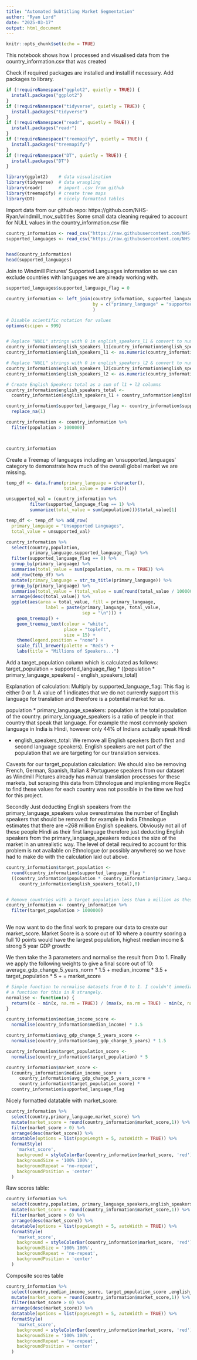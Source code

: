 ---
title: "Automated Subtitling Market Segmentation"
author: "Ryan Lord"
date: "2025-03-17"
output: html_document
---



```{r setup, include=FALSE}
knitr::opts_chunk$set(echo = TRUE)
```

This notebook shows how I processed and visualised data from the country_information.csv that was created 


Check if required packages are installed and install if necessary. 
Add packages to library. 
```{r,warning=FALSE,message=FALSE}
if (!requireNamespace("ggplot2", quietly = TRUE)) {
  install.packages("ggplot2")
}
if (!requireNamespace("tidyverse", quietly = TRUE)) {
  install.packages("tidyverse")
}
if (!requireNamespace("readr", quietly = TRUE)) {
  install.packages("readr")
}
if (!requireNamespace("treemapify", quietly = TRUE)) {
  install.packages("treemapify")
}
if (!requireNamespace("DT", quietly = TRUE)) {
  install.packages("DT")
}

library(ggplot2)    # data visualisation
library(tidyverse)  # data wrangling
library(readr)      # import .csv from github
library(treemapify) # create tree maps
library(DT)         # nicely formatted tables

```



Import data from our github repo: https://github.com/NHS-Ryan/windmill_mov_subtitles
Some small data cleaning required to account for NULL values in the country_information.csv file
```{r, warning=FALSE}
country_information <- read_csv("https://raw.githubusercontent.com/NHS-Ryan/windmill_mov_subtitles/refs/heads/main/country_information.csv")
supported_languages <- read_csv("https://raw.githubusercontent.com/NHS-Ryan/windmill_mov_subtitles/refs/heads/main/supported_languages.csv")


head(country_information)
head(supported_languages)

```



Join to Windmill Pictures' Supported Languages information so we can exclude countries with languages we are already working with. 
```{r}

supported_languages$supported_language_flag = 0

country_information <- left_join(country_information, supported_languages, 
                                 by = c("primary_language" = "supported_languages")
                                 )

# Disable scientific notation for values
options(scipen = 999) 


# Replace "NULL" strings with 0 in english_speakers_l1 & convert to numeric
country_information$english_speakers_l1[country_information$english_speakers_l1 == "NULL"] <- 0
country_information$english_speakers_l1 <- as.numeric(country_information$english_speakers_l1)

# Replace "NULL" strings with 0 in english_speakers_l2 & convert to numeric
country_information$english_speakers_l2[country_information$english_speakers_l2 == "NULL"] <- 0
country_information$english_speakers_l2 <- as.numeric(country_information$english_speakers_l2)

# Create English Speakers total as a sum of l1 + l2 columns
country_information$english_speakers_total <- 
  country_information$english_speakers_l1 + country_information$english_speakers_l2

country_information$supported_language_flag <- country_information$supported_language_flag %>%
  replace_na(1)

country_information <- country_information %>%
  filter(population > 1000000)



country_information

```

Create a Treemap of languages including an 'unsupported_languages' category to demonstrate how much of the overall global market we are missing. 
```{r}

temp_df <- data.frame(primary_language = character(),
                      total_value = numeric())

unsupported_val = (country_information %>%
         filter(supported_language_flag == 1) %>%
         summarize(total_value = sum(population)))$total_value[1]

temp_df <- temp_df %>% add_row(
  primary_language = "Unsupported Languages",
  total_value = unsupported_val)

country_information %>%
  select(country,population,
         primary_language,supported_language_flag) %>%
  filter(supported_language_flag == 0) %>%
  group_by(primary_language) %>%
  summarise(total_value = sum(population, na.rm = TRUE)) %>%
  add_row(temp_df) %>%
  mutate(primary_language = str_to_title(primary_language)) %>%
  group_by(primary_language) %>%
  summarise(total_value = (total_value = sum(round(total_value / 1000000,0)))) %>%
  arrange(desc(total_value)) %>%
  ggplot(aes(area = total_value, fill = primary_language,
               label = paste(primary_language, total_value, 
                             sep = "\n"))) +
    geom_treemap() +
    geom_treemap_text(colour = "white",
                      place = "topleft",
                      size = 15) +
    theme(legend.position = "none") +
    scale_fill_brewer(palette = "Reds") +
    labs(title = "Millions of Speakers...")
```



Add a target_population column which is calculated as follows: 
target_population = 
supported_language_flag * 
((population * primary_language_speakers)  - 
english_speakers_total)

Explanation of calculation: 
Multiply by supported_language_flag: This flag is either 0 or 1. A value of 1 indicates that we do not currently support this language for translation and therefore is a potential market for us. 

population * primary_language_speakers: population is the total population of the country. primary_language_speakers is a ratio of people in that country that speak that language. For example the most commonly spoken language in India is Hindi, however only 44% of Indians actually speak Hindi

- english_speakers_total: We remove all English speakers (both first and second language speakers). English speakers are not part of the population that we are targeting for our translation services. 


Caveats for our target_population calculation: 
We should also be removing French, German, Spanish, Italian & Portuguese speakers from our dataset as Windmill Pictures already has manual translation processes for these markets, but scraping this data from Ethnologue and implenting more RegEx to find these values for each country was not possible in the time we had for this project. 

Secondly Just deducting English speakers from the primary_language_speakers value overestimates the number of English speakers that should be removed: for example in India Ethnologue estimates that there are ~268 million English speakers. Obviously not all of these people Hindi as their first language therefore just deducting English speakers from the primary_language_speakers reduces the size of the market in an unrealistic way. The level of detail required to account for this problem is not available on Ethnologue (or possibly anywhere) so we have had to make do with the calculation laid out above. 

```{r}
country_information$target_population <- 
  round(country_information$supported_language_flag * 
  ((country_information$population * country_information$primary_language_speakers) - 
     country_information$english_speakers_total),0)


# Remove countries with a target population less than a million as these markets are not the right place to start for our service. 
country_information <- country_information %>%
  filter(target_population > 1000000)
                                                   
```


We now want to do the final work to prepare our data to create our market_score. Market Score is a score out of 10 where a country scoring a full 10 points would have the largest population, highest median income & strong 5 year GDP growth:

We then take the 3 parameters and normalise the result from 0 to 1. Finally we apply the following weights to give a final score out of 10: 
average_gdp_change_5_years_norm * 1.5 + 
median_income * 3.5 + 
target_population * 5 + 
= market_score

```{r}

# Simple function to normalise datasets from 0 to 1. I couldn't immediately find
# a function for this in R strangely. 
normalise <- function(x) {
  return((x - min(x, na.rm = TRUE)) / (max(x, na.rm = TRUE) - min(x, na.rm = TRUE)))
}

country_information$median_income_score <-
  normalise(country_information$median_income) * 3.5

country_information$avg_gdp_change_5_years_score <-
  normalise(country_information$avg_gdp_change_5_years) * 1.5

country_information$target_population_score <-
  normalise(country_information$target_population) * 5

country_information$market_score <-
  (country_information$median_income_score + 
     country_information$avg_gdp_change_5_years_score +
     country_information$target_population_score) *
  country_information$supported_language_flag


```





Nicely formatted datatable with market_score:
```{r}
country_information %>%
  select(country,primary_language,market_score) %>%
  mutate(market_score = round(country_information$market_score,1)) %>%
  filter(market_score > 0) %>%
  arrange(desc(market_score)) %>%
  datatable(options = list(pageLength = 5, autoWidth = TRUE)) %>%
  formatStyle(
    'market_score',
    background = styleColorBar(country_information$market_score, 'red'),
    backgroundSize = '100% 100%',
    backgroundRepeat = 'no-repeat',
    backgroundPosition = 'center'
  )
```

Raw scores table: 
```{r}

country_information %>%
  select(country,population, primary_language_speakers,english_speakers_total,median_income,avg_gdp_change_5_years,market_score) %>%
  mutate(market_score = round(country_information$market_score,1)) %>%
  filter(market_score > 0) %>%
  arrange(desc(market_score)) %>%
  datatable(options = list(pageLength = 5, autoWidth = TRUE)) %>%
  formatStyle(
    'market_score',
    background = styleColorBar(country_information$market_score, 'red'),
    backgroundSize = '100% 100%',
    backgroundRepeat = 'no-repeat',
    backgroundPosition = 'center'
  )


```



Composite scores table
```{r}
country_information %>%
  select(country,median_income_score, target_population_score ,english_speakers_total,avg_gdp_change_5_years_score,market_score) %>%
  mutate(market_score = round(country_information$market_score,1)) %>%
  filter(market_score > 0) %>%
  arrange(desc(market_score)) %>%
  datatable(options = list(pageLength = 5, autoWidth = TRUE)) %>%
  formatStyle(
    'market_score',
    background = styleColorBar(country_information$market_score, 'red'),
    backgroundSize = '100% 100%',
    backgroundRepeat = 'no-repeat',
    backgroundPosition = 'center'
  )
```



